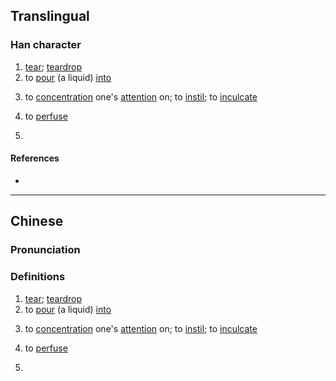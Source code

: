 {{character info/new}}
==Translingual==

===Han character===
{{Han char|rn=85|rad=水|as=21|sn=24|four=37127|canj=ESEI|ids=⿰氵屬}}

# [[tear]]; [[teardrop]]
# to [[pour]] (a liquid) [[into]]
# {{lb|zh|figurative}} to [[concentration]] one's [[attention]] on; to [[instil]]; to [[inculcate]]
# {{lb|zh|medicine}} to [[perfuse]]
# {{surname|lang=zh}}

====References====
* {{Han ref|kx=0664.040|dkj=18815|dj=1072.290|hdz=31798.010|uh=705F|ud=28767|bh=F8AD|bd=63661}}

----

==Chinese==
{{zh-forms}}

===Pronunciation===
{{zh-pron
|m=zhú
|c=zuk1
|mc=
|oc=
|ma=
|cat=n,v,pn
}}

===Definitions===
{{zh-hanzi}}

# [[tear]]; [[teardrop]]
# to [[pour]] (a liquid) [[into]]
# {{lb|zh|figurative}} to [[concentration]] one's [[attention]] on; to [[instil]]; to [[inculcate]]
# {{lb|zh|medicine}} to [[perfuse]]
# {{surname|lang=zh}}
